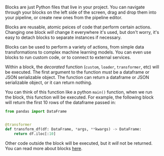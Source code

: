 Blocks are just Python files that live in your project. You can navigate through your blocks on the left side of the screen, drag and drop them into your pipeline, or create new ones from the pipeline editor.

Blocks are reusable, atomic peices of code that perform certain actions. Changing one block _will_ change it everywhere it's used, but don't worry, it's easy to detach blocks to separate instances if necessary.

Blocks can be used to perform a variety of actions, from simple data transformations to complex machine learning models. You can even use blocks to run custom code, or to connect to external services.

Within a block, the _decorated_ function (`custom`, `loader`, `transformer`, etc) will be executed. The first argument to the function _must_ be a dataframe or JSON serializable object. The function can return a dataframe or JSON serializable object, or it can return nothing.

You can think of this function like a python `main()` function, when we run the block, this function will be executed. For example, the following block will return the first 10 rows of the dataframe passed in:

```python
from pandas import DataFrame


@transformer
def transform_df(df: DataFrame, *args, **kwargs) -> DataFrame:
    return df.iloc[:10]
```

Other code outside the block will be executed, but it _will_ not be returned. You can read more about blocks [here](/design/blocks).